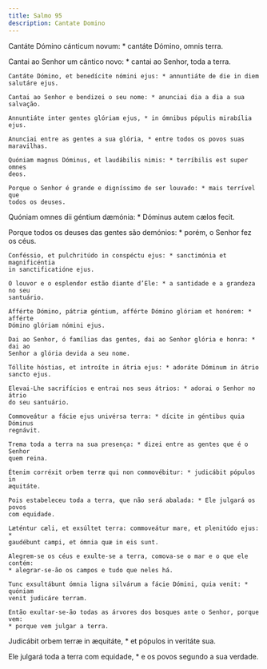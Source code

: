 ```yaml
---
title: Salmo 95
description: Cantate Domino
---
```


<div class="side-by-side not-content">

Cantáte Dómino cánticum novum: * cantáte Dómino, omnis terra.

  <span>
    Cantai ao Senhor um cântico novo: * cantai ao Senhor, toda a terra.

    Cantáte Dómino, et benedícite nómini ejus: * annuntiáte de die in diem
    salutáre ejus.

    Cantai ao Senhor e bendizei o seu nome: * anunciai dia a dia a sua salvação.

    Annuntiáte inter gentes glóriam ejus, * in ómnibus pópulis mirabília ejus.

    Anunciai entre as gentes a sua glória, * entre todos os povos suas
    maravilhas.

    Quóniam magnus Dóminus, et laudábilis nimis: * terríbilis est super omnes
    deos.

    Porque o Senhor é grande e digníssimo de ser louvado: * mais terrível que
    todos os deuses.
  </span>

Quóniam omnes dii géntium dæmónia: * Dóminus autem cælos fecit.

  <span>
    Porque todos os deuses das gentes são demónios: * porém, o Senhor fez os
    céus.

    Conféssio, et pulchritúdo in conspéctu ejus: * sanctimónia et magnificéntia
    in sanctificatióne ejus.

    O louvor e o esplendor estão diante d’Ele: * a santidade e a grandeza no seu
    santuário.

    Afférte Dómino, pátriæ géntium, afférte Dómino glóriam et honórem: * afférte
    Dómino glóriam nómini ejus.

    Dai ao Senhor, ó famílias das gentes, dai ao Senhor glória e honra: * dai ao
    Senhor a glória devida a seu nome.

    Tóllite hóstias, et introíte in átria ejus: * adoráte Dóminum in átrio
    sancto ejus.

    Elevai-Lhe sacrifícios e entrai nos seus átrios: * adorai o Senhor no átrio
    do seu santuário.

    Commoveátur a fácie ejus univérsa terra: * dícite in géntibus quia Dóminus
    regnávit.

    Trema toda a terra na sua presença: * dizei entre as gentes que é o Senhor
    quem reina.

    Étenim corréxit orbem terræ qui non commovébitur: * judicábit pópulos in
    æquitáte.

    Pois estabeleceu toda a terra, que não será abalada: * Ele julgará os povos
    com equidade.

    Læténtur cæli, et exsúltet terra: commoveátur mare, et plenitúdo ejus: *
    gaudébunt campi, et ómnia quæ in eis sunt.

    Alegrem-se os céus e exulte-se a terra, comova-se o mar e o que ele contém:
    * alegrar-se-ão os campos e tudo que neles há.

    Tunc exsultábunt ómnia ligna silvárum a fácie Dómini, quia venit: * quóniam
    venit judicáre terram.

    Então exultar-se-ão todas as árvores dos bosques ante o Senhor, porque vem:
    * porque vem julgar a terra.
  </span>

Judicábit orbem terræ in æquitáte, * et pópulos in veritáte sua.

  <span>
    Ele julgará toda a terra com equidade, * e os povos segundo a sua verdade.

</div>
